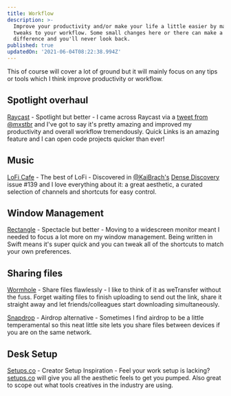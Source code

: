 ```yaml
---
title: Workflow
description: >-
  Improve your productivity and/or make your life a little easier by making
  tweaks to your workflow. Some small changes here or there can make a huge
  difference and you'll never look back.
published: true
updatedOn: '2021-06-04T08:22:38.994Z'
---
```


This of course will cover a lot of ground but it will mainly focus on any tips or tools which I think improve productivity or workflow.

## Spotlight overhaul

[Raycast](https://raycast.com/) - Spotlight but better - I came across Raycast via a [tweet from @mxstbr](https://twitter.com/mxstbr/status/1395274968703832064) and I've got to say it's pretty amazing and improved my productivity and overall workflow tremendously. Quick Links is an amazing feature and I can open code projects quicker than ever!

## Music

[LoFi Cafe](https://www.lofi.cafe/) - The best of LoFi - Discovered in [@KaiBrach's](https://twitter.com/KaiBrach) [Dense Discovery](https://www.densediscovery.com/) issue #139 and I love everything about it: a great aesthetic, a curated selection of channels and shortcuts for easy control.

## Window Management

[Rectangle](https://rectangleapp.com/) - Spectacle but better - Moving to a widescreen monitor meant I needed to focus a lot more on my window management. Being written in Swift means it's super quick and you can tweak all of the shortcuts to match your own preferences.

## Sharing files

[Wormhole](https://code.visualstudio.com/) - Share files flawlessly - I like to think of it as weTransfer without the fuss. Forget waiting files to finish uploading to send out the link, share it straight away and let friends/colleagues start downloading simultaneously.

[Snapdrop](https://snapdrop.net/) - Airdrop alternative - Sometimes I find airdrop to be a little temperamental so this neat little site lets you share files between devices if you are on the same network.

## Desk Setup

[Setups.co](https://setups.co/) - Creator Setup Inspiration - Feel your work setup is lacking? [setups.co](https://setups.co/) will give you all the aesthetic feels to get you pumped. Also great to scope out what tools creatives in the industry are using.
